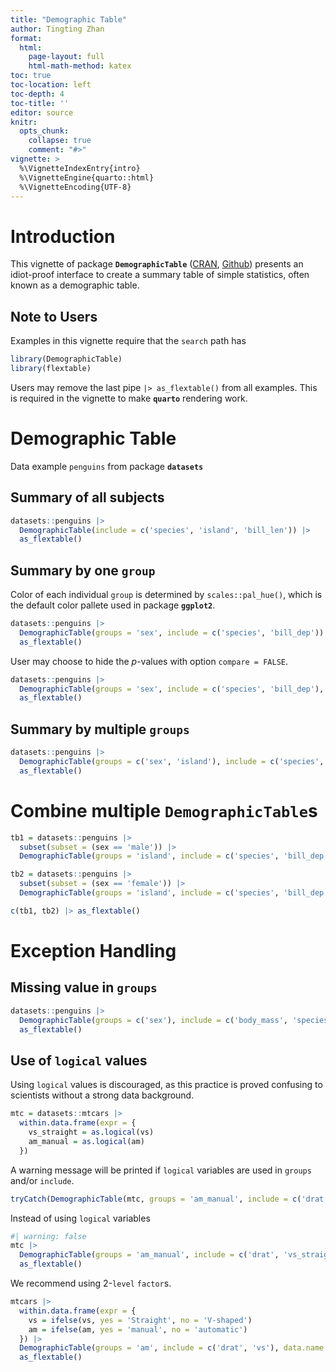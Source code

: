 ```yaml
---
title: "Demographic Table"
author: Tingting Zhan
format: 
  html:
    page-layout: full
    html-math-method: katex
toc: true
toc-location: left
toc-depth: 4
toc-title: ''
editor: source
knitr:
  opts_chunk: 
    collapse: true
    comment: "#>" 
vignette: >
  %\VignetteIndexEntry{intro}
  %\VignetteEngine{quarto::html}
  %\VignetteEncoding{UTF-8}
---
```


# Introduction

This vignette of package **`DemographicTable`** ([CRAN](https://cran.r-project.org/package=DemographicTable), [Github](https://github.com/tingtingzhan/DemographicTable)) presents an idiot-proof interface to create a summary table of simple statistics, often known as a demographic table.

## Note to Users

Examples in this vignette require that the `search` path has

```r
library(DemographicTable)
library(flextable)
```

Users may remove the last pipe `|> as_flextable()` from all examples. This is required in the vignette to make **`quarto`** rendering work.

# Demographic Table

Data example `penguins` from package **`datasets`**

## Summary of all subjects

```r
datasets::penguins |>
  DemographicTable(include = c('species', 'island', 'bill_len')) |> 
  as_flextable()
```

## Summary by one `group`

Color of each individual `group` is determined by `scales::pal_hue()`, which is the default color pallete used in package **`ggplot2`**.

```r
datasets::penguins |>
  DemographicTable(groups = 'sex', include = c('species', 'bill_dep')) |> 
  as_flextable()
```

User may choose to hide the $p$-values with option `compare = FALSE`.

```r
datasets::penguins |>
  DemographicTable(groups = 'sex', include = c('species', 'bill_dep'), compare = FALSE) |>
  as_flextable()
```

## Summary by multiple `groups`

```r
datasets::penguins |>
  DemographicTable(groups = c('sex', 'island'), include = c('species', 'bill_dep'), compare = FALSE) |> 
  as_flextable()
```

# Combine multiple `DemographicTable`s

```r
tb1 = datasets::penguins |>
  subset(subset = (sex == 'male')) |>
  DemographicTable(groups = 'island', include = c('species', 'bill_dep'), data.name = 'Male Penguins', compare = FALSE)
```

```r
tb2 = datasets::penguins |>
  subset(subset = (sex == 'female')) |>
  DemographicTable(groups = 'island', include = c('species', 'bill_dep'), data.name = 'Female Penguins', compare = FALSE)
```

```r
c(tb1, tb2) |> as_flextable()
```

# Exception Handling

## Missing value in `groups`

```r
datasets::penguins |>
  DemographicTable(groups = c('sex'), include = c('body_mass', 'species')) |>
  as_flextable()
```

## Use of `logical` values

Using `logical` values is discouraged, as this practice is proved confusing to scientists without a strong data background.

```r
mtc = datasets::mtcars |>
  within.data.frame(expr = {
    vs_straight = as.logical(vs)
    am_manual = as.logical(am)
  })
```

A warning message will be printed if `logical` variables are used in `groups` and/or `include`.

```r
tryCatch(DemographicTable(mtc, groups = 'am_manual', include = c('drat', 'vs_straight')), warning = identity)
```

Instead of using `logical` variables

```r
#| warning: false
mtc |>
  DemographicTable(groups = 'am_manual', include = c('drat', 'vs_straight')) |>
  as_flextable()
```

We recommend using 2-`level` `factor`s.

```r
mtcars |>
  within.data.frame(expr = {
    vs = ifelse(vs, yes = 'Straight', no = 'V-shaped')
    am = ifelse(am, yes = 'manual', no = 'automatic')
  }) |> 
  DemographicTable(groups = 'am', include = c('drat', 'vs'), data.name = 'mtcars') |>
  as_flextable()
```
